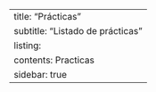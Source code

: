 ---
title: "Prácticas"
subtitle: "Listado de prácticas"
listing:
  contents: Practicas
sidebar: true
---